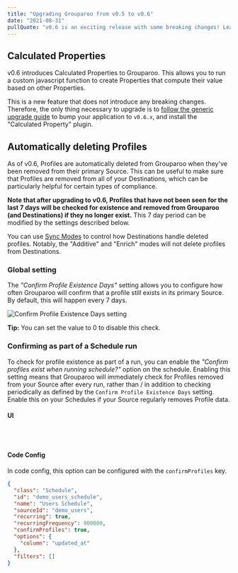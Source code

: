 ```yaml
---
title: "Upgrading Grouparoo from v0.5 to v0.6"
date: "2021-08-31"
pullQuote: "v0.6 is an exciting release with some breaking changes! Learn how to upgrade to v0.6."
---
```


## Calculated Properties

v0.6 introduces Calculated Properties to Grouparoo. This allows you to run a custom javascript function to create Properties that compute their value based on other Properties.

This is a new feature that does not introduce any breaking changes. Therefore, the only thing necessary to upgrade is to [follow the generic upgrade guide](/docs/support/upgrading-grouparoo#installing-updates) to bump your application to `v0.6.x`, and install the "Calculated Property" plugin.

## Automatically deleting Profiles

As of v0.6, Profiles are automatically deleted from Grouparoo when they've been removed from their primary Source. This can be useful to make sure that Profiles are removed from all of your Destinations, which can be particularly helpful for certain types of compliance.

**Note that after upgrading to v0.6, Profiles that have not been seen for the last 7 days will be checked for existence and removed from Grouparoo (and Destinations) if they no longer exist.** This 7 day period can be modified by the settings described below.

You can use [Sync Modes](http://localhost:3001/blog/using-sync-modes) to control how Destinations handle deleted profiles. Notably, the "Additive" and "Enrich" modes will not delete profiles from Destinations.

### Global setting

The _"Confirm Profile Existence Days"_ setting allows you to configure how often Grouparoo will confirm that a profile still exists in its primary Source. By default, this will happen every 7 days.

<Image
  src="docs/support/upgrading-grouparoo/v05-v06-confirm-setting.png"
  alt="Confirm Profile Existence Days setting"
  width={500}
  height={231}
/>

<Alert variant="primary">
  <p className="mb-0">
    <strong>Tip:</strong> You can set the value to 0 to disable this check.
  </p>
</Alert>

### Confirming as part of a Schedule run

To check for profile existence as part of a run, you can enable the _"Confirm profiles exist when running schedule?"_ option on the schedule. Enabling this setting means that Grouparoo will immediately check for Profiles removed from your Source after every run, rather than / in addition to checking periodically as defined by the `Confirm Profile Existence Days` setting. Enable this on your Schedules if your Source regularly removes Profile data.

#### UI

<ImageInBrowserFrame
  centered
  alt="Confirm profiles on schedule run"
  src="/images/docs/support/upgrading-grouparoo/v05-v06-schedule-option.png"
  width={820}
  height={475}
/>

<br />
<br />

#### Code Config

In code config, this option can be configured with the `confirmProfiles` key.

```json
{
  "class": "Schedule",
  "id": "demo_users_schedule",
  "name": "Users Schedule",
  "sourceId": "demo_users",
  "recurring": true,
  "recurringFrequency": 900000,
  "confirmProfiles": true,
  "options": {
    "column": "updated_at"
  },
  "filters": []
}
```
